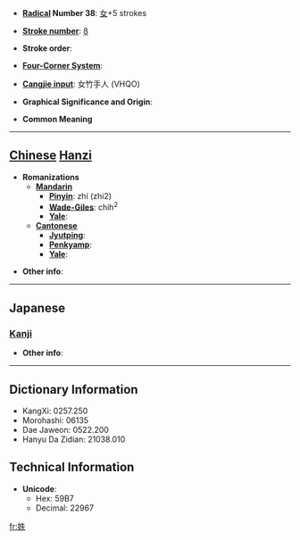 * '''[[Wiktionary:Chinese radical index| Radical]] Number 38''': [[Wiktionary:Chinese radical index 女|女]]+5 strokes

* '''[[Wiktionary:Chinese total strokes index|Stroke number]]''': [[Wiktionary:Chinese total strokes index 8|8]]

* '''Stroke order''': 

* '''[[Wiktionary:Chinese four corner index|Four-Corner System]]''': 

* '''[[Wiktionary:Chinese Cangjie index|Cangjie input]]''': 女竹手人 (VHQO)

* '''Graphical Significance and Origin''': 

* '''Common Meaning'''

----

== [[Chinese]] [[Hanzi]] ==

* '''Romanizations'''
** '''[[Mandarin]]'''
*** '''[[Pinyin]]''': zhí (zhi2)
*** '''[[Wade-Giles]]''': chih<sup>2</sup>
*** '''[[Yale]]''': 
** '''[[Cantonese]]'''
*** '''[[Jyutping]]''':
*** '''[[Penkyamp]]''': 
*** '''[[Yale]]''': 

* '''Other info''': 

----

==Japanese==
===[[Kanji]]===
{{kanji|on readings=[[ちつ]] (chitsu), [[じち]] (jichi), [[いつ]] (itsu), [[いち]] (ichi), [[てつ]] (tetsu)
|kun readings=[[めい]] (mei)
}}

* '''Other info''':  

----

== Dictionary Information ==

* KangXi: 0257.250
* Morohashi: 06135
* Dae Jaweon: 0522.200
* Hanyu Da Zidian: 21038.010

== Technical Information ==

* '''Unicode''':
** Hex: 59B7
** Decimal: 22967

[[fr:妷]]
